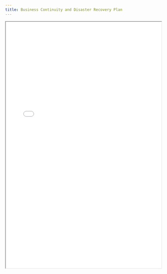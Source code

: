 ```yaml
---
title: Business Continuity and Disaster Recovery Plan
---
```


<iframe
  src="/files/compliance/policies/Business_Continuity_and_Disaster_Recovery_Plan.pdf"
  width="100%"
  height="800px"
  style={{ border: '1px solid #ccc', borderRadius: '8px' }}
  title="Business Continuity and Disaster Recovery Plan"
/>
